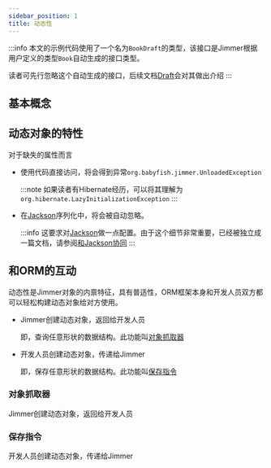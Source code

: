 ```yaml
---
sidebar_position: 1
title: 动态性
---
```



:::info
本文的示例代码使用了一个名为`BookDraft`的类型，该接口是Jimmer根据用户定义的类型`Book`自动生成的接口类型。

读者可先行忽略这个自动生成的接口，后续文档[Draft](./draft)会对其做出介绍
:::

## 基本概念

<DynamicShape/>

## 动态对象的特性

<DynamicCore/>

对于缺失的属性而言

-   使用代码直接访问，将会得到异常`org.babyfish.jimmer.UnloadedException`

    :::note
    如果读者有Hibernate经历，可以将其理解为`org.hibernate.LazyInitializationException`
    :::

-   在[Jackson](https://github.com/FasterXML/jackson)序列化中，将会被自动忽略。

    :::info
    这要求对[Jackson](https://github.com/FasterXML/jackson)做一点配置。由于这个细节非常重要，已经被独立成一篇文档，请参阅[和Jackson协同](./jackson)
    :::

## 和ORM的互动

动态性是Jimmer对象的内禀特征，具有普适性，ORM框架本身和开发人员双方都可以轻松构建动态对象给对方使用。

-   Jimmer创建动态对象，返回给开发人员

    即，查询任意形状的数据结构。此功能叫[对象抓取器](../query/object-fetcher)

-   开发人员创建动态对象，传递给Jimmer

    即，保存任意形状的数据结构。此功能叫[保存指令](../mutation/save-command)

### 对象抓取器

Jimmer创建动态对象，返回给开发人员

<ObjectFetcherPanel/>

### 保存指令

开发人员创建动态对象，传递给Jimmer

<SaveCommandPanel/>


